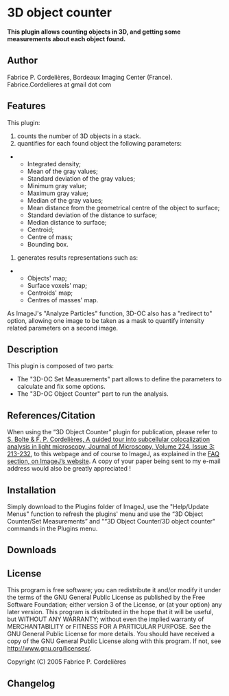 = 3D object counter =
'''This plugin allows counting objects in 3D, and getting some measurements about each object found.
'''

== Author ==
Fabrice P. Cordelières, Bordeaux Imaging Center (France). Fabrice.Cordelieres at gmail dot com 
== Features ==
This plugin:
# counts the number of 3D objects in a stack.
# quantifies for each found object the following parameters:
** Integrated density;
** Mean of the gray values;
** Standard deviation of the gray values;
** Minimum gray value;
** Maximum gray value;
** Median of the gray values;
** Mean distance from the geometrical centre of the object to surface;
** Standard deviation of the distance to surface;
** Median distance to surface;
** Centroid;
** Centre of mass;
** Bounding box.
# generates results representations such as:
** Objects' map;
** Surface voxels' map;
** Centroids' map;
** Centres of masses' map.

As ImageJ's "Analyze Particles" function, 3D-OC also has a "redirect to" option, allowing one image to be taken as a mask to quantify intensity related parameters on a second image. '''''{{:plugin:analysis:3d_object_counter:3d-oc.pdf|To find out more, download the plugin's manual from here.}}'''''

== Description ==
This plugin is composed of two parts:
* The "3D-OC Set Measurements" part allows to define the parameters to calculate and fix some options.
* The "3D-OC Object Counter" part to run the analysis.
{{:plugin:analysis:3d_object_counter:3doc-sm.jpg|}}{{:plugin:analysis:3d_object_counter:3doc-redir.jpg|}}

'''''{{:plugin:analysis:3d_object_counter:3d-oc.pdf|More information in the plugin's manual downloadable from here.}}'''''

== References/Citation ==
When using the “3D Object Counter” plugin for publication, please refer to [[http://www.ncbi.nlm.nih.gov/pubmed/17210054|S. Bolte &amp; F. P. Cordelières, A guided tour into subcellular colocalization analysis in light microscopy, Journal of Microscopy, Volume 224, Issue 3: 213-232]], to this webpage and of course to ImageJ, as explained in the [[http://rsbweb.nih.gov/ij/docs/faqs.html|FAQ section, on ImageJ’s website]]. A copy of your paper being sent to my e-mail address would also be greatly appreciated !
== Installation ==
Simply download {{:plugin:analysis:3d_object_counter:3d-oc_.jar|}} to the Plugins folder of ImageJ, use the "Help/Update Menus" function to refresh the plugins' menu and use the “3D Object Counter/Set Measurements” and "“3D Object Counter/3D object counter" commands in the Plugins menu.
== Downloads ==
{{:plugin:analysis:3d_object_counter:3d-oc_.jar|The plugin is available from here}}

{{:plugin:analysis:3d_object_counter:3d-oc.pdf|The plugin's manual is available from here.}}

== License ==
This program is free software; you can redistribute it and/or modify it under the terms of the GNU General Public License as published by the Free Software Foundation; either version 3 of the License, or (at your option) any later version. This program is distributed in the hope that it will be useful, but WITHOUT ANY WARRANTY; without even the implied warranty of MERCHANTABILITY or FITNESS FOR A PARTICULAR PURPOSE. See the GNU General Public License for more details. You should have received a copy of the GNU General Public License along with this program. If not, see [[http://www.gnu.org/licenses/|http://www.gnu.org/licenses/]].

Copyright (C) 2005 Fabrice P. Cordelières
== Changelog ==
